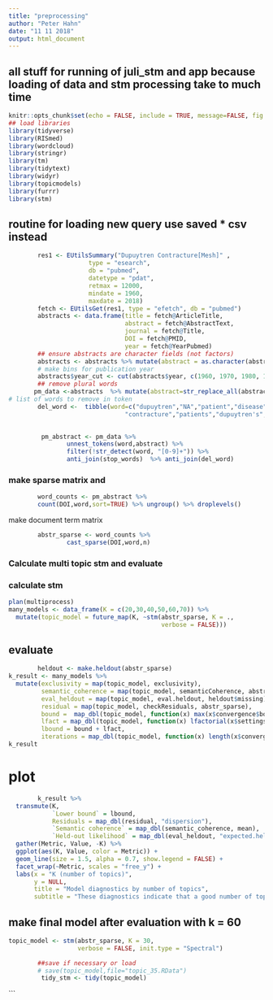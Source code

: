```yaml
---
title: "preprocessing"
author: "Peter Hahn"
date: "11 11 2018"
output: html_document
---
```

## all stuff for running of juli_stm and app because loading of data and stm processing take to much time


```r
knitr::opts_chunk$set(echo = FALSE, include = TRUE, message=FALSE, fig.width = 12, fig.height = 8)
## load libraries
library(tidyverse)
library(RISmed)
library(wordcloud)
library(stringr)
library(tm)
library(tidytext)
library(widyr)
library(topicmodels)
library(furrr)
library(stm)
```

## routine for loading new query use saved * csv instead 
```r
        res1 <- EUtilsSummary("Dupuytren Contracture[Mesh]" , 
                      type = "esearch", 
                      db = "pubmed",
                      datetype = "pdat",
                      retmax = 12000,
                      mindate = 1960, 
                      maxdate = 2018)
        fetch <- EUtilsGet(res1, type = "efetch", db = "pubmed")
        abstracts <- data.frame(title = fetch@ArticleTitle,
                                abstract = fetch@AbstractText, 
                                journal = fetch@Title,
                                DOI = fetch@PMID, 
                                year = fetch@YearPubmed)
        ## ensure abstracts are character fields (not factors)
        abstracts <- abstracts %>% mutate(abstract = as.character(abstract)) %>% filter(abstract!="")
        # make bins for publication year
        abstracts$year_cut <- cut(abstracts$year, c(1960, 1970, 1980, 1990, 2000,2010,2018),labels=c("60-69","70-79","80-89","90-99","00-09","10-18"), include.lowest=TRUE)
        ## remove plural words
       pm_data <-abstracts  %>% mutate(abstract=str_replace_all(abstract,"options","option")) 
# list of words to remove in token
        del_word <-  tibble(word=c("dupuytren","NA","patient","disease","treatment","study","result","hand","disease",
                                "contracture","patients","dupuytren's","clinical","results","report","included","month","treated","found","increased","compared","95","ci","10","20","30","statistically","lt","studies","underwent","diagnosis","12","15","50","reported","de","quot","des","bev","major","dd"))
        
```

```r
         pm_abstract <- pm_data %>% 
                unnest_tokens(word,abstract) %>% 
                filter(!str_detect(word, "[0-9]+")) %>%
                anti_join(stop_words)  %>% anti_join(del_word)
```

### make sparse matrix and 

```r
        word_counts <- pm_abstract %>% 
        count(DOI,word,sort=TRUE) %>% ungroup() %>% droplevels()
```

make document term matrix
```r
        abstr_sparse <- word_counts %>% 
                cast_sparse(DOI,word,n)
```

### Calculate multi topic stm and evaluate
### calculate stm

```r
plan(multiprocess)
many_models <- data_frame(K = c(20,30,40,50,60,70)) %>%
  mutate(topic_model = future_map(K, ~stm(abstr_sparse, K = .,
                                          verbose = FALSE)))
```

## evaluate

```r
        heldout <- make.heldout(abstr_sparse)
k_result <- many_models %>%
  mutate(exclusivity = map(topic_model, exclusivity),
         semantic_coherence = map(topic_model, semanticCoherence, abstr_sparse),
         eval_heldout = map(topic_model, eval.heldout, heldout$missing),
         residual = map(topic_model, checkResiduals, abstr_sparse),
         bound =  map_dbl(topic_model, function(x) max(x$convergence$bound)),
         lfact = map_dbl(topic_model, function(x) lfactorial(x$settings$dim$K)),
         lbound = bound + lfact,
         iterations = map_dbl(topic_model, function(x) length(x$convergence$bound)))
k_result
```

# plot

```r
        k_result %>%
  transmute(K,
            `Lower bound` = lbound,
            Residuals = map_dbl(residual, "dispersion"),
            `Semantic coherence` = map_dbl(semantic_coherence, mean),
            `Held-out likelihood` = map_dbl(eval_heldout, "expected.heldout")) %>%
  gather(Metric, Value, -K) %>%
  ggplot(aes(K, Value, color = Metric)) +
  geom_line(size = 1.5, alpha = 0.7, show.legend = FALSE) +
  facet_wrap(~Metric, scales = "free_y") +
  labs(x = "K (number of topics)",
       y = NULL,
       title = "Model diagnostics by number of topics",
       subtitle = "These diagnostics indicate that a good number of topics would be around 60")
```

## make final model after evaluation with k = 60

```r
topic_model <- stm(abstr_sparse, K = 30, 
                   verbose = FALSE, init.type = "Spectral")
```

```r
        ##save if necessary or load
        # save(topic_model,file="topic_35.RData")
         tidy_stm <- tidy(topic_model)
```
```
